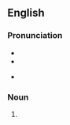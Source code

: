==English==

===Pronunciation===
* {{IPA|en|/tɔː(ɹ)k/}}
* {{rhymes|en|ɔː(ɹ)k}}
* {{homophones|en|torc|torque|talk}} {{qualifier|'talk' in non-rhotic accents only}}

===Noun===
{{en-noun}}

# {{alternative spelling of|en|torque}}